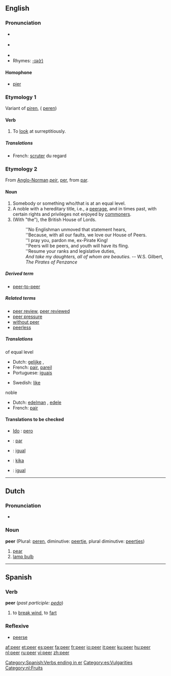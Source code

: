 {{wikipedia}}
==English==

===Pronunciation===
*{{IPA|/'piːə/}} {{italbrac|[[RP]]}}
*{{IPA|/'piːər/}} {{italbrac|US}}
*{{audio|en-us-peer.ogg|Audio (US)}}
*Rhymes: [[Rhymes:English:-ɪə(r)|-ɪə(r)]]

====Homophone====
* [[pier]]

===Etymology 1===
Variant of [[piren]], ({{ME.}} [[peren]])
====Verb====
{{en-verb}}
# To [[look]] at surreptitiously.

=====Translations=====
*French: [[scruter]] du regard


===Etymology 2===
From [[Anglo-Norman]] ''[[peir]]'', {{OF.}} [[per#Old French|per]], from {{L.}} [[par#Latin|par]].

====Noun====
{{en-noun}}

# Somebody or something who/that is at an equal level.
# A noble with a hereditary title, i.e., a [[peerage]], and in times past, with certain rights and privileges not enjoyed by [[commoner]]s.
# (With "the"), the British House of Lords.
#:''No Englishman unmoved that statement hears,
#:''Because, with all our faults, we love our House of Peers.
#:''I pray you, pardon me, ex-Pirate King!
#:''Peers will be peers, and youth will have its fling.
#:''Resume your ranks and legislative duties,
#:''And take my daughters, all of whom are beauties.'' -- W.S. Gilbert, ''The Pirates of Penzance''

=====Derived term=====
*[[peer-to-peer]]

=====Related terms=====
*[[peer review]], [[peer reviewed]]
*[[peer pressure]]
*[[without peer]]
*[[peerless]]

=====Translations=====
;of equal level
{{top}}
*Dutch: [[gelijke]] {{m}}, {{f}}
*French: [[pair#French|pair]], [[pareil]]
*Portuguese: [[iguais]]
{{mid}}
*Swedish: [[like]]
{{bottom}}

;noble
{{top}}
*Dutch: [[edelman]] {{m}}, [[edele]] {{m}}
*French: [[pair#French|pair]]
{{bottom}}

====Translations to be checked====
{{checktrans}}

* [[w:Ido|Ido]] : [[pero]]
*{{ttbc|Portuguese}}: [[par]] {{m}}

*{{ttbc|Catalan}}: [[igual]] {{m}}
*{{ttbc|Swedish}}: [[kika]] {{c}}
*{{ttbc|Spanish}}: [[igual]] {{m}}


----

==Dutch==
===Pronunciation===
*{{IPA|/'peːr/}}

===Noun===
'''peer''' {{f}} (Plural: [[peren]], diminutive: [[peertje]], plural diminutive: [[peertjes]])

#[[pear]]
#[[lamp bulb]]

----

==Spanish==
===Verb===
'''peer''' (''past participle:'' ''[[pedo]]'')

# to [[break wind]], to [[fart]]

===Reflexive===
*[[peerse]]

[[Category:Spanish:Verbs ending in er]]
[[Category:es:Vulgarities]]
[[Category:nl:Fruits]]

[[af:peer]]
[[et:peer]]
[[es:peer]]
[[fa:peer]]
[[fr:peer]]
[[io:peer]]
[[it:peer]]
[[ku:peer]]
[[hu:peer]]
[[nl:peer]]
[[ru:peer]]
[[vi:peer]]
[[zh:peer]]